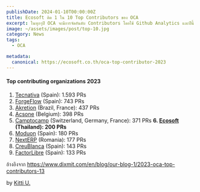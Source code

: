 ```yaml
---
publishDate: 2024-01-10T00:00:00Z
title: Ecosoft ติด 1 ใน 10 Top Contributors ของ OCA 
excerpt: ในทุกๆปี OCA จะมีการจัดอันดับ Contributors โดยใช้ Github Analytics และปีนี้ Ecosoft ติด Top Ten
image: ~/assets/images/post/top-10.jpg
category: News
tags:
  - OCA

metadata:
  canonical: https://ecosoft.co.th/oca-top-contributor-2023
---
```


#### Top contributing organizations 2023

1. <a href="https://www.tecnativa.com">Tecnativa</a> (Spain): 1.593 PRs
2. <a href="https://www.forgeflow.com">ForgeFlow</a> (Spain): 743 PRs
3. <a href="https://akretion.com">Akretion</a> (Brazil, France): 437 PRs
4. <a href="https://www.acsone.eu">Acsone</a> (Belgium): 398 PRs
5. <a href="https://www.camptocamp.com">Camptocamp</a> (Switzerland, Germany, France): 371 PRs
**6. <a href="https://ecosoft.co.th">Ecosoft</a> (Thailand): 200 PRs**
7. <a href="https://www.moduon.es">Moduon</a> (Spain): 180 PRs
8. <a href="https://www.nexterp.ro">NextERP</a> (Romania): 177 PRs
9. <a href="https://creu-blanca.es">CreuBlanca</a> (Spain): 143 PRs
10. <a href="https://factorlibre.com">FactorLibre</a> (Spain): 133 PRs

อ้างอิงจาก https://www.dixmit.com/en/blog/our-blog-1/2023-oca-top-contributors-13

by <a href="https://x.com/@kittiup">Kitti U.</a>
